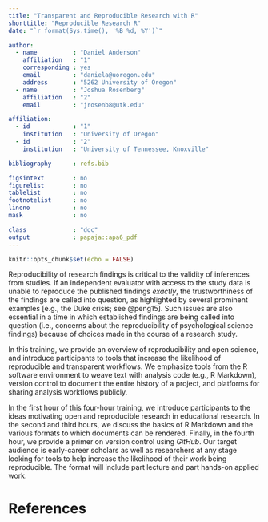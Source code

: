 ```yaml
---
title: "Transparent and Reproducible Research with R"
shorttitle: "Reproducible Research R"
date: "`r format(Sys.time(), '%B %d, %Y')`"

author: 
  - name          : "Daniel Anderson"
    affiliation   : "1"
    corresponding : yes
    email         : "daniela@uoregon.edu"
    address       : "5262 University of Oregon"
  - name          : "Joshua Rosenberg"
    affiliation   : "2"
    email         : "jrosenb8@utk.edu"

affiliation:
  - id            : "1"
    institution   : "University of Oregon"
  - id            : "2"
    institution   : "University of Tennessee, Knoxville"

bibliography      : refs.bib

figsintext        : no
figurelist        : no
tablelist         : no
footnotelist      : no
lineno            : no
mask              : no

class             : "doc"
output            : papaja::apa6_pdf
---
```


```r
knitr::opts_chunk$set(echo = FALSE)
```

Reproducibility of research findings is critical to the validity of inferences
from studies. If an independent evaluator with access to the study data is
unable to reproduce the published findings *exactly*, the trustworthiness of the
findings are called into question, as highlighted by several prominent examples
[e.g., the Duke crisis; see @peng15]. Such issues are also essential in a time
in which established findings are being called into question (i.e., concerns
about the reproducibility of psychological science findings) because of choices
made in the course of a research study.

In this training, we provide an overview of reproducibility and open science,
and introduce participants to tools that increase the
likelihood of reproducible and transparent workflows. We emphasize
tools from the R software environment to weave text with analysis code (e.g.,
R Markdown), version control to document the entire history
of a project, and platforms for sharing analysis workflows publicly.

In the first hour of this four-hour training, we introduce participants to
the ideas motivating open and reproducible research in educational research.
In the second and third hours, we discuss the basics of R Markdown and the 
various formats to which documents can be rendered. Finally, in the fourth hour, 
we provide a primer on version control using *GitHub*. Our target audience is 
early-career scholars as well as researchers at any stage looking for tools to 
help increase the likelihood of their work being reproducible. The format will 
include part lecture and part hands-on applied work.

\newpage
# References